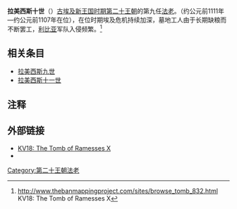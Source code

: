 {{Pharaoh Infobox | 
    Name=拉美西斯十世| 
    Image=RamsesXCrop.jpg|
Caption={{tsl|en|KV18||KV18}}中的拉美西斯十世之画像|
ImageSize=250px|
    Alt=拉姆西斯十世|
    Nomen=Ramesses Amunherkhepeshef Meryamun<br>''{{Unicode|Rˁ-msj-sw-Jmn-ḥr-ḫpš}}=f-mrj-Jmn''<br>拉创造了他，阿蒙强大地手臂，挚爱之阿蒙<br><hiero><-C2-F31-C12-O34:O34:N36-M17-Y5:N35:I9-></hiero><br>Ramesses Amun[herkhepeshef]<br>''{{Unicode|Rˁ-msj-sw-Jmn-ḥr-ḫpš}}=f''<br>拉创造了他，阿蒙强大地手臂<br><hiero><-C2-C12-M23-F31-S29-></hiero><br>Ramesses<br>''{{Unicode|Rˁ-msj-sw}}''<br><br>拉创造了他<hiero><-C2-F31-O34:O34-></hiero>| 
 PrenomenHiero=| 
 Prenomen= Khepermaatre Setepenre<br>''{{Unicode|Ḫpr-m3ˁ.t-Rˁ-stp-n-Rˁ}}''<br>''Manifestation of the Maat of Ra, the chosen one of Ra''<br><hiero>M23:t-L2:t-<-N5-L1-C10-N5-U21:n-></hiero>| 
HorusHiero= <hiero>E2:D40-C2-O34:N28-D36:D36:N35</hiero>| 
Horus = Kanakht Sekhaaenre <br> ''{{Unicode|K3-nḫt-sḫˁˁ-n-Rˁ}}'' <br> ''Strong bull, he who appears at the behest of Ra''| 
Reign=约公元前1111年—约公元前1107年|
Dynasty=[[第二十王朝|第二十王朝]] |
Coregency=|
Predecessor=[[拉美西斯九世|拉美西斯九世]]|
Successor=[[拉美西斯十一世|拉美西斯十一世]]|
Spouse=|
Father=|
Mother=| 
Born=|
Died=约公元前1107年|
Burial={{tsl|en|KV18||KV18}}|
Monuments=
}}
'''拉美西斯十世'''（{{lang-en|Ramesses X}}）[[古埃及|古埃及]][[新王国时期|新王国时期]][[第二十王朝|第二十王朝]]的第九任[[法老|法老]]。（约公元前1111年—约公元前1107年在位），在位时期埃及危机持续加深，墓地工人由于长期缺粮而不断罢工，[[利比亚|利比亚]]军队入侵频繁。<ref>http://www.thebanmappingproject.com/sites/browse_tomb_832.html {{Wayback|url=http://www.thebanmappingproject.com/sites/browse_tomb_832.html |date=20080918093103 }} KV18: The Tomb of Ramesses X</ref>

== 相关条目 ==
* [[拉美西斯九世|拉美西斯九世]]
* [[拉美西斯十一世|拉美西斯十一世]]

==注释==
<references/>

==外部链接==
* [https://web.archive.org/web/20080918093103/http://www.thebanmappingproject.com/sites/browse_tomb_832.html KV18: The Tomb of Ramesses X]
* {{Find a Grave|7261692}}

{{Pharaoh | Prev=[[拉美西斯九世|拉美西斯九世]] | Dynasty=[[埃及第二十王朝|第二十王朝]] | Next=[[拉美西斯十一世|拉美西斯十一世]]}}

{{Commonscat|Ramesses X}}
{{著名埃及统治者}}

[[Category:第二十王朝法老|Category:第二十王朝法老]]